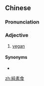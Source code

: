 {{also|纯素食}}
==Chinese==
{{zh-forms|s=纯素食|type=12}}

===Pronunciation===
{{zh-pron
|m=chúnsùshí
|cat=a
}}

===Adjective===
{{zh-adj}}

# [[vegan]]

====Synonyms====
* {{zh-l|全素食}}

[[zh:純素食]]